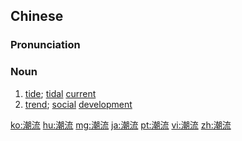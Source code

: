==Chinese==
{{zh-forms}}

===Pronunciation===
{{zh-pron
|m=cháoliú
|c=ciu4 lau4
|h=pfs=chhèu-liù
|mn=tiâu-liû
|ma=Zh-cháoliú.ogg
|cat=n
}}

===Noun===
{{zh-noun}}

# [[tide]]; [[tidal]] [[current]]
# [[trend]]; [[social]] [[development]]
#: {{zh-x|世界 潮流|global '''trend'''}}

{{zh-cat|Advanced}}

[[ko:潮流]]
[[hu:潮流]]
[[mg:潮流]]
[[ja:潮流]]
[[pt:潮流]]
[[vi:潮流]]
[[zh:潮流]]